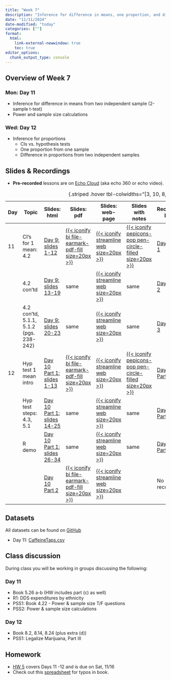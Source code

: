 ```yaml
---
title: "Week 7"
description: "Inference for difference in means, one proportion, and difference in proportions, and power"
date: "11/11/2024"
date-modified: "today"
categories: [""]
format: 
  html:
    link-external-newwindow: true
    toc: true
editor_options: 
  chunk_output_type: console
---
```


## Overview of Week 7

::::: grid
::: g-col-6
### Mon: Day 11

-   Inference for difference in means from two independent sample (2-sample t-test)
-   Power and sample size calculations
:::

::: g-col-6
### Wed: Day 12

-   Inference for proportions
    -   CIs vs. hypothesis tests
    -   One proportion from one sample
    -   Difference in proportions from two independent samples
:::
:::::

## Slides & Recordings

-   **Pre-recorded** lessons are on [Echo Cloud](https://echo360.org/section/4a58d645-5753-4e4f-b962-f8825f59baba/home) (aka echo 360 or echo video).

| Day | Topic | Slides: html | Slides: pdf | Slides: web-page | Slides with notes | Recording Link | Duration | Code: qmd | Code: html |
|--------|--------|--------|--------|--------|--------|--------|--------|--------|--------|
| 11 | CI's for 1 mean: 4.2 | [Day 9: slides 1-12](../slides/Day09_bsta511.qmd) | [{{< iconify bi file-earmark-pdf-fill size=20px >}}](../slides_pdf/Day11_bsta511.pdf) | [{{< iconify streamline web size=20px >}}](../slides_md/Day09_bsta511_md.qmd) | [{{< iconify pepicons-pop pen-circle-filled size=20px >}}](../slides_notes/Day09_bsta511_notes.pdf) | [Day 9 Part 1](https://echo360.org/lesson/49845aaf-0a16-40ee-ad8f-9a0eed89561f/classroom#sortDirection=desc) | 17 min | [{{< iconify simple-icons:quarto >}}](https://github.com/niederhausen/BSTA_511_F24/blob/main/slides_code/Day09_bsta511_code.qmd) | [{{< iconify ph file-html-light size=25px >}}](../slides_code/Day09_bsta511_code.qmd) |
|  | 4.2 con'td | [Day 9: slides 13-19](../slides/Day09_bsta511.qmd#/how-to-interpret-a-c-i-12) | same | [{{< iconify streamline web size=20px >}}](../slides_md/Day09_bsta511_md.qmd#how-to-interpret-a-c-i-12) | same | [Day 9 Part 2](https://echo360.org/lesson/0a8e8094-9093-4d7a-b627-d5b4093aa3d7/classroom#sortDirection=desc) | 17 min | same | same |
|  | 4.2 con'td, 5.1.1, 5.1.2 (pgs. 238-242) | [Day 9: slides 20-23](../slides/Day09_bsta511.qmd#/calculating-the-c-i-for-the-population-mean-using-s) | same | [{{< iconify streamline web size=20px >}}](../slides_md/Day09_bsta511_md.qmd#calculating-the-c-i-for-the-population-mean-using-s) | same | [Day 9 Part 3](https://echo360.org/lesson/c6a7b108-10ce-401c-b9e8-712388f4e852/classroom#sortDirection=desc) | 14 min | same | same |
| 12 | Hyp test 1 mean intro | [Day 10 Part 1: slides 1-13](../slides/Day10_part1_bsta511.qmd) | [{{< iconify bi file-earmark-pdf-fill size=20px >}}](../slides_pdf/Day12_bsta511.pdf) | [{{< iconify streamline web size=20px >}}](../slides_md/Day10_part1_bsta511_md.qmd) | [{{< iconify pepicons-pop pen-circle-filled size=20px >}}](../slides_notes/Day10_part1_bsta511_notes.pdf) | [Day 10 Part 1](https://echo360.org/lesson/68afabcf-82d3-4de6-8bab-1ff39f1b18fd/classroom#sortDirection=desc) | 26 min | [{{< iconify simple-icons:quarto >}}](https://github.com/niederhausen/BSTA_511_F24/blob/main/slides_code/Day10_part1_bsta511_code.qmd) | [{{< iconify ph file-html-light size=25px >}}](../slides_code/Day10_part1_bsta511_code.qmd) |
|  | Hyp test steps: 4.3, 5.1 | [Day 10 Part 1: slides 14-25](../slides/Day10_part1_bsta511.qmd#/steps-in-a-hypothesis-test) | same | [{{< iconify streamline web size=20px >}}](../slides_md/Day10_part1_bsta511_md.qmd#steps-in-a-hypothesis-test) | same | [Day 10 Part 2](https://echo360.org/lesson/2ab2f4d3-9a1c-42ea-aee9-c19158171058/classroom#sortDirection=desc) | 36 min | same | [{{< iconify ph file-html-light size=25px >}}](../slides_code/Day10_part1_bsta511_code.qmd#steps-in-a-hypothesis-test) |
|  | R demo | [Day 10 Part 1: slides 26-34](../slides/Day10_part1_bsta511.qmd#/running-a-t-test-in-r) | same | [{{< iconify streamline web size=20px >}}](../slides_md/Day10_part1_bsta511_md.qmd#running-a-t-test-in-r) | same | [Day 10 Part 3](https://echo360.org/lesson/249fd75c-de00-451a-89c6-aa7b72ec56ab/classroom#sortDirection=desc) | 25 min | same | [{{< iconify ph file-html-light size=25px >}}](../slides_code/Day10_part1_bsta511_code.qmd#running-a-t-test-in-r) |
|  |  | [Day 10 Part 2](../slides/Day10_part2_bsta511.qmd) | [{{< iconify bi file-earmark-pdf-fill size=20px >}}](../slides_pdf/Day10_part2_bsta511.pdf) | [{{< iconify streamline web size=20px >}}](../slides_md/Day10_part2_bsta511_md.qmd) |  | No recording |  | [{{< iconify simple-icons:quarto >}}](https://github.com/niederhausen/BSTA_511_F24/blob/main/slides_code/Day10_part2_bsta511_code.qmd) | [{{< iconify ph file-html-light size=25px >}}](../slides_code/Day10_part2_bsta511_code.qmd) |

: {.striped .hover tbl-colwidths="\[3, 10, 8, 5, 5, 5, 6, 6, 5, 5\]"}

## Datasets

All datasets can be found on [GitHub](https://github.com/niederhausen/BSTA_511_F24/tree/main/data)

-   Day 11: [CaffeineTaps.csv](/data/CaffeineTaps.csv)

## Class discussion

During class you will be working in groups discussing the following:

### Day 11

-   Book 5.26 a-b (HW includes part (c) as well)
-   R1: DDS expenditures by ethnicity
-   PSS1: Book 4.22 - Power & sample size T/F questions
-   PSS2: Power & sample size calculations

### Day 12

-   Book 8.2, 8.14, 8.24 (plus extra (d))
-   PSS1: Legalize Marijuana, Part III

## Homework

-   [HW 5](../homework/HW_5_F24_bsta511.qmd) covers Days 11 -12 and is due on Sat, 11/16
-   Check out this [spreadsheet](https://docs.google.com/spreadsheets/d/1k_NivXZftdlRgRyTT3fUZCndW4eoXCzAs-DEIml6K3Y/edit?gid=0#gid=0) for typos in book.
